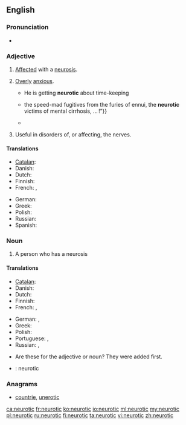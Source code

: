 ==English==

===Pronunciation===
* {{rhymes|ɒtɪk}}

===Adjective===
{{en-adj|-}}

# [[affected|Affected]] with a [[neurosis]].
# {{context|informal|lang=en}} [[over|Overly]] [[anxious]].
#* He is getting '''neurotic''' about time-keeping
#*{{quote-book|year=1907|author=[[w:Robert W. Chambers|Robert Chambers]]
|title=The Younger Set
|chapter=6|url=http://openlibrary.org/works/OL8127246W
|passage=“I don't mean all of your friends—only a small proportion—which, however, connects your circle with that deadly, idle, brainless bunch—the insolent chatterers at the opera,{{...}}the speed-mad fugitives from the furies of ennui, the '''neurotic''' victims of mental cirrhosis, … !”}}
#* {{quote-book
|year=1960
|author={{w|P. G. Wodehouse}}
|title={{w|Jeeves in the Offing}}
|section=chapter VIII
|passage=“You did come down a wallop, didn't you? How art thou fallen from heaven, oh Lucifer, son of the morning, I said to myself. You're so terribly '''neurotic''', Bertie. You must try to be less jumpy. What you need is a good nerve tonic.”}}
# {{context|medicine|lang=en}} Useful in disorders of, or affecting, the nerves.

====Translations====
{{trans-top|Overanxious}}
* [[Catalan]]: {{t-|ca|neuròtic}}
* Danish: {{t-|da|neurotisk}}
* Dutch: {{t+|nl|neurotisch}}
* Finnish: {{t+|fi|neuroottinen}}
* French: {{t+|fr|névrotique}}, {{t+|fr|psychotique}}
{{trans-mid}}
* German: {{t+|de|neurotisch}}
* Greek: {{t+|el|νευρωτικός|m|tr=nevrotikós|sc=Grek}}
* Polish: {{t+|pl|neurotyczny|m}}
* Russian: {{t+|ru|невротический|tr=nevrotíčeskij|sc=Cyrl}}
* Spanish: {{t-|es|neurótico}}
{{trans-bottom}}

===Noun===
{{en-noun}}

# A person who has a neurosis

====Translations====
{{trans-top|person who has a neurosis}}
* [[Catalan]]: {{t-|ca|neuròtic|m}}
* Danish: {{t-|da|neurotiker}}
* Dutch: {{t-|nl|neuroot|m}}
* Finnish: {{t+|fi|neurootikko}}
* French: {{t+|fr|névrotique|m|f}}, {{t+|fr|psychotique|m|f}}
{{trans-mid}}
* German: {{t-|de|Neurotiker|m}}, {{t-|de|Neurotikerin|f}}
* Greek: {{t+|el|νευρωτικός|m|tr=nevrotikós}}
* Polish: {{t-|pl|neurotyk|m}}
* Portuguese: {{t-|pt|neurótico|m}}, {{t-|pt|neurótica|f}}
* Russian: {{t+|ru|невротик|m|tr=nevrótik|sc=Cyrl}}, {{t+|ru|невропат|m|tr=nevropát|sc=Cyrl}}
{{trans-bottom}}

{{checktrans}}
* Are these for the adjective or noun? They were added first.
* {{ttbc|ia}}: neurotic

===Anagrams===
* [[countrie#English|countrie]], [[unerotic#English|unerotic]]

[[ca:neurotic]]
[[fr:neurotic]]
[[ko:neurotic]]
[[io:neurotic]]
[[ml:neurotic]]
[[my:neurotic]]
[[pl:neurotic]]
[[ru:neurotic]]
[[fi:neurotic]]
[[ta:neurotic]]
[[vi:neurotic]]
[[zh:neurotic]]